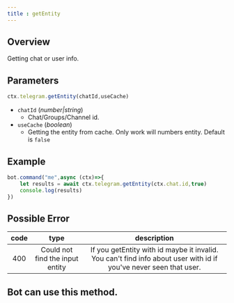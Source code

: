 ```yaml
--- 
title : getEntity 
--- 
```

## Overview 
Getting chat or user info.
## Parameters 
```ts 
ctx.telegram.getEntity(chatId,useCache)
```
- `chatId` (_number|string_) 
    - Chat/Groups/Channel id. 
- `useCache` (_boolean_) 
    - Getting the entity from cache. Only work will numbers entity. Default is `false`
## Example 
```ts headlight=2
bot.command("me",async (ctx)=>{
    let results = await ctx.telegram.getEntity(ctx.chat.id,true) 
    console.log(results)
})
```
## Possible Error 

| code | type | description | 
| :---: | :---: | :------:| 
| 400 | Could not find the input entity | If you getEntity with id maybe it invalid. You can't find info about user with id if you've never seen that user. | 

## Bot can use this method.